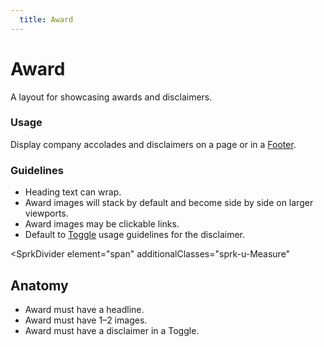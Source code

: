```yaml
---
  title: Award
---
```


# Award

A layout for showcasing awards and disclaimers.

<ComponentPreview
  componentName="award--default-story"
  hasReact
  hasAngular
  hasHTML
  minHeight="26rem"
  maxWidth="100%"
  titleAttr="Award Example"
/>

### Usage

Display company accolades and disclaimers on a page or in a [Footer](/using-spark/components/footer).

### Guidelines

- Heading text can wrap.
- Award images will stack by default and become side by side on larger viewports.
- Award images may be clickable links.
- Default to [Toggle](/using-spark/components/toggle) usage guidelines for the disclaimer.

<SprkDivider
 element="span"
 additionalClasses="sprk-u-Measure"
></SprkDivider>

## Anatomy

- Award must have a headline.
- Award must have 1–2 images.
- Award must have a disclaimer in a Toggle.
